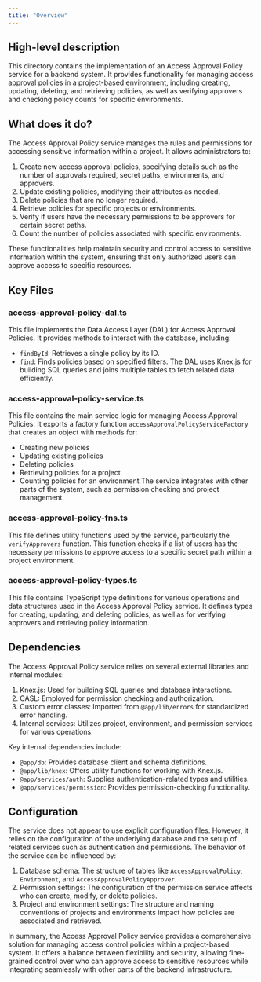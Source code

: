```yaml
---
title: "Overview"
---
```


## High-level description
This directory contains the implementation of an Access Approval Policy service for a backend system. It provides functionality for managing access approval policies in a project-based environment, including creating, updating, deleting, and retrieving policies, as well as verifying approvers and checking policy counts for specific environments.

## What does it do?
The Access Approval Policy service manages the rules and permissions for accessing sensitive information within a project. It allows administrators to:

1. Create new access approval policies, specifying details such as the number of approvals required, secret paths, environments, and approvers.
2. Update existing policies, modifying their attributes as needed.
3. Delete policies that are no longer required.
4. Retrieve policies for specific projects or environments.
5. Verify if users have the necessary permissions to be approvers for certain secret paths.
6. Count the number of policies associated with specific environments.

These functionalities help maintain security and control access to sensitive information within the system, ensuring that only authorized users can approve access to specific resources.

## Key Files

### access-approval-policy-dal.ts
This file implements the Data Access Layer (DAL) for Access Approval Policies. It provides methods to interact with the database, including:
- `findById`: Retrieves a single policy by its ID.
- `find`: Finds policies based on specified filters.
The DAL uses Knex.js for building SQL queries and joins multiple tables to fetch related data efficiently.

### access-approval-policy-service.ts
This file contains the main service logic for managing Access Approval Policies. It exports a factory function `accessApprovalPolicyServiceFactory` that creates an object with methods for:
- Creating new policies
- Updating existing policies
- Deleting policies
- Retrieving policies for a project
- Counting policies for an environment
The service integrates with other parts of the system, such as permission checking and project management.

### access-approval-policy-fns.ts
This file defines utility functions used by the service, particularly the `verifyApprovers` function. This function checks if a list of users has the necessary permissions to approve access to a specific secret path within a project environment.

### access-approval-policy-types.ts
This file contains TypeScript type definitions for various operations and data structures used in the Access Approval Policy service. It defines types for creating, updating, and deleting policies, as well as for verifying approvers and retrieving policy information.

## Dependencies
The Access Approval Policy service relies on several external libraries and internal modules:

1. Knex.js: Used for building SQL queries and database interactions.
2. CASL: Employed for permission checking and authorization.
3. Custom error classes: Imported from `@app/lib/errors` for standardized error handling.
4. Internal services: Utilizes project, environment, and permission services for various operations.

Key internal dependencies include:
- `@app/db`: Provides database client and schema definitions.
- `@app/lib/knex`: Offers utility functions for working with Knex.js.
- `@app/services/auth`: Supplies authentication-related types and utilities.
- `@app/services/permission`: Provides permission-checking functionality.

## Configuration
The service does not appear to use explicit configuration files. However, it relies on the configuration of the underlying database and the setup of related services such as authentication and permissions. The behavior of the service can be influenced by:

1. Database schema: The structure of tables like `AccessApprovalPolicy`, `Environment`, and `AccessApprovalPolicyApprover`.
2. Permission settings: The configuration of the permission service affects who can create, modify, or delete policies.
3. Project and environment settings: The structure and naming conventions of projects and environments impact how policies are associated and retrieved.

In summary, the Access Approval Policy service provides a comprehensive solution for managing access control policies within a project-based system. It offers a balance between flexibility and security, allowing fine-grained control over who can approve access to sensitive resources while integrating seamlessly with other parts of the backend infrastructure.